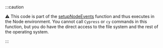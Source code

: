 :::caution

⚠️ This code is part of the
[setupNodeEvents](/guides/tooling/plugins-guide#using-a-plugin) function and
thus executes in the Node environment. You cannot call `Cypress` or `cy`
commands in this function, but you do have the direct access to the file system
and the rest of the operating system.

:::
